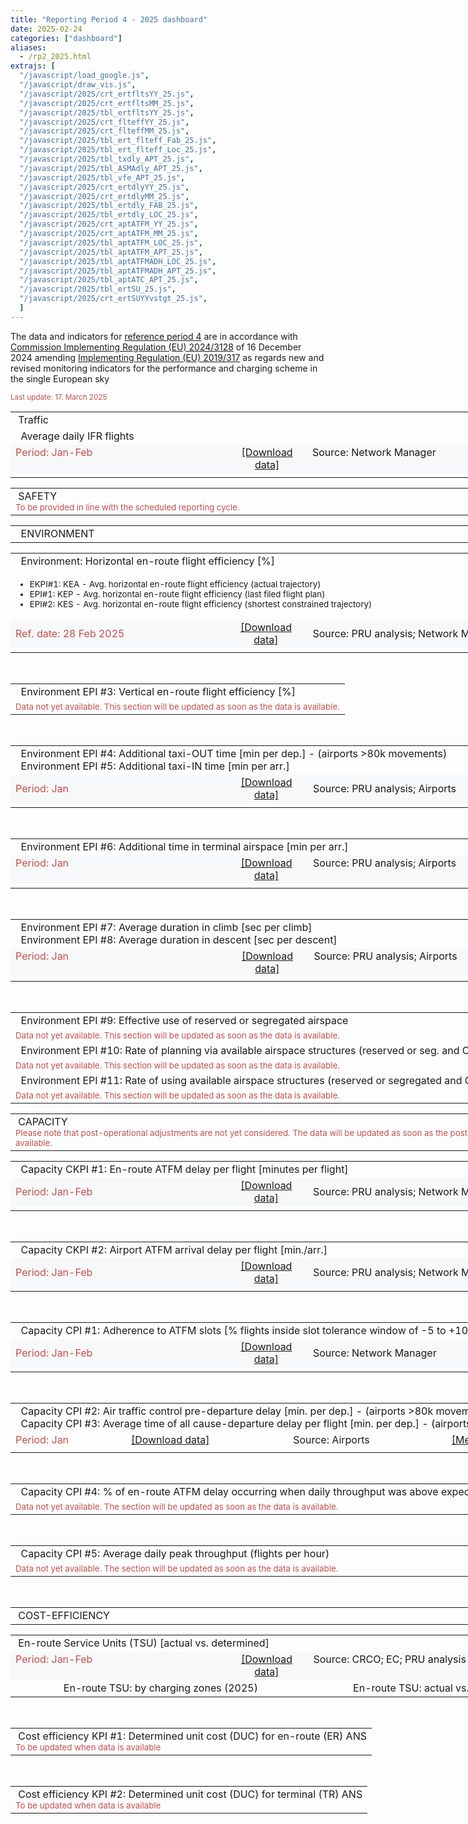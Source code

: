 ```yaml
---
title: "Reporting Period 4 - 2025 dashboard"
date: 2025-02-24
categories: ["dashboard"]
aliases:
  - /rp2_2025.html
extrajs: [
  "/javascript/load_google.js",
  "/javascript/draw_vis.js",
  "/javascript/2025/crt_ertfltsYY_25.js",
  "/javascript/2025/crt_ertfltsMM_25.js",
  "/javascript/2025/tbl_ertfltsYY_25.js",
  "/javascript/2025/crt_flteffYY_25.js",
  "/javascript/2025/crt_flteffMM_25.js",
  "/javascript/2025/tbl_ert_flteff_Fab_25.js",
  "/javascript/2025/tbl_ert_flteff_Loc_25.js",
  "/javascript/2025/tbl_txdly_APT_25.js",
  "/javascript/2025/tbl_ASMAdly_APT_25.js",
  "/javascript/2025/tbl_vfe_APT_25.js",
  "/javascript/2025/crt_ertdlyYY_25.js",
  "/javascript/2025/crt_ertdlyMM_25.js",
  "/javascript/2025/tbl_ertdly_FAB_25.js",
  "/javascript/2025/tbl_ertdly_LOC_25.js",
  "/javascript/2025/crt_aptATFM_YY_25.js",
  "/javascript/2025/crt_aptATFM_MM_25.js",
  "/javascript/2025/tbl_aptATFM_LOC_25.js",
  "/javascript/2025/tbl_aptATFM_APT_25.js",
  "/javascript/2025/tbl_aptATFMADH_LOC_25.js",
  "/javascript/2025/tbl_aptATFMADH_APT_25.js",
  "/javascript/2025/tbl_aptATC_APT_25.js",
  "/javascript/2025/tbl_ertSU_25.js",
  "/javascript/2025/crt_ertSUYYvstgt_25.js",
  ]
--- 
```

<script type="text/javascript" src="//www.google.com/jsapi"></script>

The data and indicators for [reference period 4][ref4] are in accordance with [Commission Implementing Regulation (EU) 2024/3128][no3128_2024] of 16 December 2024 amending [Implementing Regulation (EU) 2019/317][no317_2019] as regards new and revised monitoring indicators for the performance and charging scheme in the single European sky

<small><span style="color:#C0504D;">Last update: 17. March 2025 </small></span>

<!-- TRAFFIC -->
<table style="text-align: left; width: 950px;" border="0" cellpadding="2" cellspacing="2">
  <tbody>
    <tr>
      <td colspan="4" style="width: 100%;">
        <div class="head2">&nbsp;Traffic</div>
      </td>
    </tr>
    <tr>
      <td colspan="4">
        <div class="head3">&nbsp; Average daily IFR flights</div>
      </td>
    </tr>
    <tr>
      <td style="width: 350px; text-align: left; background-color:#f7f8f9; vertical-align: top;" class="data-period">
        <span style="color:#C0504D;">Period: Jan-Feb</span>
      </td>
      <td style="width: 120px; text-align: center; background-color:#f7f8f9; vertical-align: top;">
        <span style="color: rgb(102, 102, 102);">
          <a href="https://docs.google.com/spreadsheets/d/1c5tgoOdbfozPtjceZ6BmibH-sIrCTZwmZdT_N5HMSVw/edit?usp=sharing&hl=en_GB" target="_blank">[Download data]</a>
        </span>
      </td>
      <td style="width: 350px; text-align: left; background-color:#f7f8f9; vertical-align: top;" class="data-source">
        Source: Network Manager
      </td>
      <td style="width: 120px; text-align: center; background-color:#f7f8f9; vertical-align: top;">
        <span style="color: rgb(102, 102, 102);">
          <a href='{{< relref "/metadata/minutes-of-en-route-atfm-delay-per-flight.Rmd" >}}' target="_blank">[Meta data]</a>
        </span>
      </td>
    </tr>
    <tr>
      <td colspan="2" style="width: 475px; vertical-align: top;">
        <div id="crt_cap_ert_YY"></div>
        <div style="float: left;" id="crt_ertfltsYY_25"></div>
        <div style="float: left;" id="crt_ertfltsMM_25"></div>
      </td>
      <td colspan="2" style="width: 475px; vertical-align: top;">
        <div id="tbl_ertfltsYY_25"></div>
      </td>
    </tr>
  </tbody>
</table>

<!-- SAFETY -->
<table style="text-align: left; width: 950px;" border="0" cellpadding="2" cellspacing="2">
  <tbody>
    <tr>
      <td colspan="4" style="width: 950px;">
        <div class="head2">&nbsp;SAFETY</div>
        <span style="color:#C0504D;">
          <small>To be provided in line with the scheduled reporting cycle.</small>
        </span>
      </td>
    </tr>
  </tbody>
</table>

<!-- ENVIRONMENT -->
<table style="width: 950px; text-align: left;" border="0" cellpadding="2" cellspacing="2">
  <tbody>
    <tr>
      <td colspan="4" style="width: 950px;">
        <div class="head2">&nbsp; ENVIRONMENT</div>
      </td>
    </tr>
  </tbody>
</table>

<!-- Horizontal en-route flight efficiency -->
<table style="width: 950px;" border="0" cellpadding="1" cellspacing="1">
  <tbody>
    <tr>
      <td colspan="4"><div class="head3">&nbsp; Environment: Horizontal en-route flight efficiency [%]</div></td>
    </tr>
    <tr>
      <td colspan="4">
        <small>
          <ul>
            <li>EKPI#1: KEA - Avg. horizontal en-route flight efficiency (actual trajectory)</li>
            <li>EPI#1: KEP - Avg. horizontal en-route flight efficiency (last filed flight plan)</li>
            <li>EPI#2: KES - Avg. horizontal en-route flight efficiency (shortest constrained trajectory)</li>
          </ul>
        </small>
      </td>
    </tr>
    <tr>
      <td style="width: 350px; background-color: #f7f8f9;">
        <span style="color: #C0504D;">Ref. date: 28 Feb 2025</span>
      </td>
      <td style="width: 120px; text-align: center; background-color: #f7f8f9;">
        <a href="https://docs.google.com/spreadsheets/d/1cME-ofmlkRqtGbXzgXJxiKaHuwPR-79VFfnJubfZbDo/edit?usp=sharing" target="_blank">[Download data]</a>
      </td>
      <td style="width: 350px; background-color: #f7f8f9;">
        Source: PRU analysis; Network Manager
      </td>
      <td style="width: 120px; text-align: center; background-color:#f7f8f9; vertical-align: top;">
        <span style="color: rgb(102, 102, 102);">
          <a href='{{< relref "/metadata/average-horizontal-en-route-inefficiency.Rmd" >}}' target="_blank">[Meta data]</a>
        </span>
      </td>
    </tr>
    <tr>
      <td colspan="2" style="width: 475px;">
        <div id="crt_flteffYY_25"></div>
        <div id="tbl_ert_flteff_Fab_25"></div>
      </td>
      <td colspan="2" style="width: 475px;">
        <div id="crt_flteffMM_25"></div>
        <div id="tbl_ert_flteff_Loc_25"></div>
      </td>
    </tr>
  </tbody>
</table>
<br>
<!-- Vertical en-route flight efficiency -->
<table style="width: 950px;" border="0" cellpadding="1" cellspacing="1">
  <tbody>
    <tr>
      <td colspan="4">
        <div class="head3">&nbsp; Environment EPI #3: Vertical en-route flight efficiency [%]</div>
      </td>
    </tr>
    <tr>
      <td colspan="4">
        <span style="color: #C0504D;"><small>Data not yet available. This section will be updated as soon as the data is available.</small></span>
      </td>
    </tr>
  </tbody>
</table>
<br>
<!-- Additional Taxi Times -->
<table style="width: 950px;" border="0" cellpadding="1" cellspacing="1">
  <tbody>
    <tr>
      <td colspan="4">
        <div class="head3">&nbsp; Environment EPI #4: Additional taxi-OUT time [min per dep.] - (airports >80k movements)</div>
        <div class="head3">&nbsp; Environment EPI #5: Additional taxi-IN time [min per arr.]</div>
      </td>
    </tr>
    <!--<tr>
      <td colspan="4">
        <span style="color: #C0504D;"><small>Data not yet available. This section will be updated with January data in the March release.</small></span>
      </td>
    </tr>-->
    <tr>
      <td style="width: 350px; background-color: #f7f8f9;">
        <span style="color: #C0504D;">Period: Jan</span>
      </td>
      <td style="width: 120px; text-align: center; background-color: #f7f8f9;">
        <a href="https://docs.google.com/spreadsheets/d/1ojxvYG_mxN89su6t5DPkYRynrDe36OZYImc8NeMV-dk/edit?usp=sharing" target="_blank">[Download data]</a>
      </td>
      <td style="width: 350px; background-color: #f7f8f9;">
        Source: PRU analysis; Airports
      </td>
      <td style="width: 120px; text-align: center; background-color:#f7f8f9; vertical-align: top;">
        <span style="color: rgb(102, 102, 102);">
          <a href='{{< relref "/metadata/additional-taxi-out-time.Rmd" >}}' target="_blank">[Meta data]</a>
        </span>
      </td>
    </tr>
    <tr>
      <td colspan="4"><div id="tbl_txdly_APT_25"></div></td>
    </tr>
  </tbody>
</table>
<br>
<!-- Additional ASMA Time -->
<table style="width: 950px;" border="0" cellpadding="1" cellspacing="1">
  <tbody>
    <tr>
      <td colspan="4">
        <div class="head3">&nbsp; Environment EPI #6: Additional time in terminal airspace [min per arr.]</div>
      </td>
    </tr>
    <!-- <tr>
      <td colspan="4">
        <span style="color: #C0504D;"><small>Data not yet available. This section will be updated with January data in the March release.</small></span>
      </td>
    </tr>-->
     <tr>
      <td style="width: 350px; text-align: left; background-color: #f7f8f9; vertical-align: top;" class="data-period">
        <span style="color: #C0504D;">Period: Jan</span>
      </td>
      <td style="width: 120px; text-align: center; background-color: #f7f8f9; vertical-align: top;">
        <span style="color: rgb(102, 102, 102);">
          <a href="https://docs.google.com/spreadsheets/d/1JvgkSh1W9IHYEulPyA-AgiDTqGfx_C2ndxKdjpZFnT8/edit?usp=sharing&hl=en_GB" 
             target="_blank" rel="noopener noreferrer">
            [Download data]
          </a>
        </span>
      </td>
      <td style="width: 350px; text-align: left; background-color: #f7f8f9; vertical-align: top;" class="data-source">
        Source: PRU analysis; Airports
      </td>
       <td style="width: 120px; text-align: center; background-color:#f7f8f9; vertical-align: top;">
        <span style="color: rgb(102, 102, 102);">
          <a href='{{< relref "/metadata/additional-asma-time.html" >}}' target="_blank">[Meta data]</a>
        </span>
      </td>
    </tr>  
    <tr>
      <td colspan="4" style="vertical-align: top;">
        <div id="tbl_ASMAdly_APT_25"></div>
      </td>
    </tr>
  </tbody>
</table>
<br>
<!-- Average duration in climb and descent -->
<table style="width: 950px;" border="0" cellpadding="1" cellspacing="1">
  <tbody>
    <tr>
      <td colspan="4">
        <div class="head3">&nbsp; Environment EPI #7: Average duration in climb [sec per climb]</div>
        <div class="head3">&nbsp; Environment EPI #8: Average duration in descent [sec per descent]</div>
      </td>
    </tr>
    <!-- <tr>
      <td colspan="4">
        <span style="color: #C0504D;"><small>Data not yet available. This section will be updated with January data in the March release.</small></span>
      </td>
    </tr>-->
     <tr>
      <td style="width: 350px; text-align: left; background-color: #f7f8f9; vertical-align: top;" class="data-period">
        <span style="color: #C0504D;">Period: Jan</span>
      </td>
      <td style="width: 120px; text-align: center; background-color: #f7f8f9; vertical-align: top;">
        <span style="color: rgb(102, 102, 102);">
          <a href="https://docs.google.com/spreadsheets/d/1fQIrZtW_N2UcQiK5i6vDavf1bLOLDeePUsj53LW-4m4/edit?usp=sharing&hl=en_GB" 
             target="_blank" rel="noopener noreferrer">
            [Download data]
          </a>
        </span>
      </td>
      <td style="width: 350px; text-align: left; background-color: #f7f8f9; vertical-align: top;" class="data-source">
        Source: PRU analysis; Airports
      </td>
       <td style="width: 120px; text-align: center; background-color:#f7f8f9; vertical-align: top;">
        <span style="color: rgb(102, 102, 102);">
          
        </span>
      </td>
    </tr>  
    <tr>
      <td colspan="4" style="vertical-align: top;">
        <div id="tbl_vfe_APT_25"></div>
      </td>
    </tr>
  </tbody>
</table>
<br>
<!-- Effective Use of Reserved Airspace -->
<table style="width: 950px;" border="0" cellpadding="1" cellspacing="1">
  <tbody>
    <tr>
      <td colspan="4">
        <div class="head3">&nbsp; Environment EPI #9: Effective use of reserved or segregated airspace</div>
      </td>
    </tr>
    <tr>
      <td colspan="4">
        <span style="color: #C0504D;"><small>Data not yet available. This section will be updated as soon as the data is available.</small></span>
      </td>
    </tr>
    <tr>
      <td colspan="4">
        <div class="head3">&nbsp;  Environment EPI #10: Rate of planning via available airspace structures (reserved or seg. and CDRs)</div>
      </td>
    </tr>
    <tr>
      <td colspan="4">
        <span style="color: #C0504D;"><small>Data not yet available. This section will be updated as soon as the data is available.</small></span>
      </td>
    </tr>
    <tr>
      <td colspan="4">
        <div class="head3">&nbsp;  Environment EPI #11: Rate of using available airspace structures (reserved or segregated and CDRs)</div>
      </td>
    </tr>
    <tr>
      <td colspan="4">
        <span style="color: #C0504D;"><small>Data not yet available. This section will be updated as soon as the data is available.</small></span>
      </td>
    </tr>
  </tbody>
</table>

<!-- CAPACITY -->
<table style="text-align: left; width: 950px;" border="0" cellpadding="2" cellspacing="2">
  <tbody>
    <tr>
      <td colspan="4" style="width: 950px;">
        <div class="head2">&nbsp;CAPACITY</div>
        <small><span style="color:#C0504D;">Please note that post-operational adjustments are not yet considered. The data will be updated as soon as the post-operational results are available.</span></small>
      </td>
    </tr>
  </tbody>
</table>

<!-- EN-ROUTE ATFM DELAYS -->
<table style="width: 950px;" border="0" cellpadding="1" cellspacing="1">
  <tbody>
    <tr>
      <td colspan="4"><div class="head3">&nbsp; Capacity CKPI #1: En-route ATFM delay per flight [minutes per flight]</div></td>
    </tr>
    <tr>
      <td style="width: 350px; background-color:#f7f8f9;">
        <span style="color:#C0504D;">Period: Jan-Feb</span>
      </td>
      <td style="width: 120px; text-align: center; background-color:#f7f8f9;">
        <a href="https://docs.google.com/spreadsheets/d/1tMwAKYeCEyiH4Iv17Ph_lXbddBfS-7PQPMM3UnD434o/edit?usp=sharing" target="_blank">[Download data]</a>
      </td>
      <td style="width: 350px; background-color:#f7f8f9;">
        Source: PRU analysis; Network Manager
      </td>
      <td style="width: 120px; text-align: center; background-color:#f7f8f9; vertical-align: top;">
        <span style="color: rgb(102, 102, 102);">
          <a href='{{< relref "/metadata/minutes-of-en-route-atfm-delay-per-flight.Rmd" >}}' target="_blank">[Meta data]</a>
        </span>
      </td>
    </tr>
    <tr>
      <td colspan="2" style="width: 475px;">
        <div id="crt_ertdlyYY_25"></div>
        <div id="tbl_ertdly_FAB_25"></div>
      </td>
      <td colspan="2" style="width: 475px;">
        <div id="crt_ertdlyMM_25"></div>
        <div id="tbl_ertdly_LOC_25"></div>
      </td>
    </tr>
  </tbody>
</table>
<br>
<!-- AIRPORT ATFM ARRIVAL DELAYS -->
<table style="width: 950px;" border="0" cellpadding="1" cellspacing="1">
  <tbody>
    <tr>
      <td colspan="4"><div class="head3">&nbsp; Capacity CKPI #2: Airport ATFM arrival delay per flight [min./arr.]</div></td>
    </tr>
    <tr>
      <td style="width: 350px; background-color:#f7f8f9;">
        <span style="color:#C0504D;">Period: Jan-Feb</span>
      </td>
      <td style="width: 120px; text-align: center; background-color:#f7f8f9;">
        <a href="https://docs.google.com/spreadsheets/d/1GnNn4q1vo1z6i5QVxcArFEJsjPsktZIzb33WRNeEOUU/edit?usp=sharing" target="_blank">[Download data]</a>
      </td>
      <td style="width: 350px; background-color:#f7f8f9;">
        Source: PRU analysis; Network Manager
      </td>
      <td style="width: 120px; text-align: center; background-color:#f7f8f9; vertical-align: top;">
        <span style="color: rgb(102, 102, 102);">
          <a href='{{< relref "/metadata/airport-atfm-delay.Rmd" >}}' target="_blank">[Meta data]</a>
        </span>
      </td>
    </tr>
    <tr>
      <td colspan="2" style="width: 475px;">
        <div id="crt_aptATFM_YY_25"></div>
        <div id="tbl_aptATFM_LOC_25"></div>
      </td>
      <td colspan="2" style="width: 475px;">
        <div id="crt_aptATFM_MM_25"></div>
        <div id="tbl_aptATFM_APT_25"></div>
      </td>
    </tr>
  </tbody>
</table>
<br>
<!-- ADHERENCE TO ATFM SLOTS -->
<table style="width: 950px;" border="0" cellpadding="1" cellspacing="1">
  <tbody>
    <tr>
      <td colspan="4"><div class="head3">&nbsp; Capacity CPI #1: Adherence to ATFM slots [% flights inside slot tolerance window of -5 to +10 min.]</div></td>
    </tr>
    <tr>
      <td style="width: 350px; background-color:#f7f8f9;">
        <span style="color:#C0504D;">Period: Jan-Feb</span>
      </td>
      <td style="width: 120px; text-align: center; background-color:#f7f8f9;">
        <a href="https://docs.google.com/spreadsheets/d/1qHPExmwdSW-2ozqM2CuVIuv3PosSZN5_OhMHVQCzgiI/edit?usp=sharing" target="_blank">[Download data]</a>
      </td>
      <td style="width: 350px; background-color:#f7f8f9;">
        Source: Network Manager
      </td>
        <td style="width: 120px; text-align: center; background-color:#f7f8f9; vertical-align: top;">
        <span style="color: rgb(102, 102, 102);">
          <a href='{{< relref "/metadata/atfm-slot-adherence.Rmd" >}}' target="_blank">[Meta data]</a>
        </span>
      </td>
    </tr>
    <tr>
      <td colspan="2" style="width: 475px;">
        <div id="tbl_aptATFMADH_LOC_25"></div>
      </td>
      <td colspan="2" style="width: 475px;">
        <div id="tbl_aptATFMADH_APT_25"></div>
      </td>
    </tr>
  </tbody>
</table>
<br>
<!-- ATC PRE DEPARTURE DELAYS -->
<table style="width: 950px;" border="0" cellpadding="1" cellspacing="1">
  <tbody> 
  <tr>
    <td colspan="4">
        <div class="head3">&nbsp; Capacity CPI #2: Air traffic control pre-departure delay [min. per dep.] - (airports >80k movements)</div>
        <div class="head3">&nbsp; Capacity CPI #3: Average time of all cause-departure delay per flight [min. per dep.] - (airports >80k movements)</div>
    </td>
  </tr>
 <!--<tr>
      <td colspan="4">
        <span style="color: #C0504D;"><small>Data not yet available. This section will be updated with January data in the March release.</small></span>
      </td>
  </tr>-->
  <tr>
    <td class="data-period">
        <span style="color:#C0504D;">Period: Jan</span>
    </td>
    <td class="text-center">
        <a href="https://docs.google.com/spreadsheets/d/1HTD-NvWNSICI10LBwaq1Tp3kWyRiwIko8BwRqbKmHP8/edit?usp=sharing&hl=en_GB" target="_blank">[Download data]</a>
    </td>
    <td class="data-source">
        Source: Airports
    </td>
    <td class="text-center">
        <a href='{{< relref "/metadata/atc-pre-departure-delay.md" >}}' target="_blank">[Meta data]</a>
    </td>
  </tr>
  <tr>
    <td colspan="4">
       <div id="tbl_aptATC_APT_25"></div>
    </td>
  </tr>
</tbody>
</table>
<br>
<!-- % OF EN-ROUTE ATFM DELAY WHEN TRAFFIC WAS HIGHER -->
<table style="width: 950px;" border="0" cellpadding="1" cellspacing="1">
  <tbody>
    <tr>
      <td colspan="4"><div class="head3">&nbsp; Capacity CPI #4: % of en-route ATFM delay occurring when daily throughput was above expected daily traffic</div></td>
    </tr>
    <tr>
      <td colspan="4" style="width: 950px;">
        <small><span style="color:#C0504D;">Data not yet available. The section will be updated as soon as the data is available.</span></small>
      </td>
    </tr>
  </tbody>
</table>
<br>
<!-- ANNUAL WEIGHTED AVG THROUGHPUT -->
<table style="width: 950px;" border="0" cellpadding="1" cellspacing="1">
  <tbody>
    <tr>
      <td colspan="4"><div class="head3">&nbsp; Capacity CPI #5: Average daily peak throughput (flights per hour)</div></td>
    </tr>
    <tr>
      <td colspan="4" style="width: 950px;">
        <small><span style="color:#C0504D;">Data not yet available. The section will be updated as soon as the data is available.</span></small>
      </td>
    </tr>
  </tbody>
</table>
<br>
<!-- COST-EFFICIENCY -->
<table style="text-align: left; width: 950px;" border="0" cellpadding="2" cellspacing="2">
  <tbody>
    <tr>
      <td colspan="4" style="width: 950px;">
        <div class="head2">&nbsp;COST-EFFICIENCY</div>
      </td>
    </tr>
  </tbody>
</table>

<!-- EN-ROUTE SERVICE UNITS -->
<table style="width: 950px;" border="0" cellpadding="1" cellspacing="1">
  <tbody>
    <tr>
      <td colspan="4">
        <div class="head3">&nbsp;En-route Service Units (TSU) [actual vs. determined]</div>
      </td>
    </tr>
    <tr>
      <td style="width: 350px; text-align: left; background-color:#f7f8f9; vertical-align: top;">
        <span style="color:#C0504D;">Period: Jan-Feb</span>
      </td>
      <td style="width: 120px; text-align: center; background-color:#f7f8f9; vertical-align: top;">
        <span style="color: rgb(102, 102, 102);">
          <a href="https://docs.google.com/spreadsheets/d/1Cd3I4iQBe7dPo_vtXCvyb3su-Ov52D5xqXPPVUgccnA/edit?usp=sharing" target="_blank">[Download data]</a>
        </span>
      </td>
      <td style="width: 350px; text-align: left; background-color:#f7f8f9; vertical-align: top;">
        Source: CRCO; EC; PRU analysis
      </td>
      <td style="width: 120px; text-align: center; background-color:#f7f8f9; vertical-align: top;"></td>
    </tr>
    <tr>
      <td colspan="2" style="width: 475px; text-align: center; vertical-align: top;">
        <div class="head4">&nbsp;En-route TSU: by charging zones (2025)</div>
        <div id="tbl_ertSU_25"></div>
      </td>
      <td colspan="2" style="width: 475px; text-align: center; vertical-align: top;">
        <div class="head4">&nbsp;En-route TSU: actual vs. determined (2025)</div>
        <div id="crt_ertSUYYvstgt_25"></div>
      </td>
    </tr>
  </tbody>
</table>
<br>
<!-- DETERMINED UNIT COSTS FOR EN ROUTE ANS -->
<table style="text-align: left; width: 950px;" border="0" cellpadding="1" cellspacing="1">
  <tbody>
    <tr>
      <td colspan="4">
        <div class="head3">&nbsp;Cost efficiency KPI #1: Determined unit cost (DUC) for en-route (ER) ANS</div>
        <span style="color:#C0504D;"><small>To be updated when data is available</small></span>
      </td>
    </tr>
  </tbody>
</table>
<br>
<!-- DETERMINED UNIT COSTS FOR TERMINAL ANS -->
<table style="text-align: left; width: 950px;" border="0" cellpadding="2" cellspacing="2">
  <tbody>
    <tr>
      <td colspan="4">
        <div class="head3">&nbsp;Cost efficiency KPI #2: Determined unit cost (DUC) for terminal (TR) ANS</div>
        <span style="color:#C0504D;"><small>To be updated when data is available</small></span>
      </td>
    </tr>
  </tbody>
</table>
  </tbody>
</table>

<script src="//d3js.org/d3.v3.min.js" type="text/javascript"></script>
<script type="text/javascript" src="https://pym.nprapps.org/pym.v1.min.js"></script>


[no317_2019]: https://eur-lex.europa.eu/legal-content/EN/TXT/?uri=uriserv:OJ.L_.2019.056.01.0001.01.ENG "IR 317/2019"
[no3128_2024]: https://eur-lex.europa.eu/legal-content/EN/TXT/?uri=CELEX:32024R3128
[ref4]: ../../metadata/rp4/ "Reference Period 4"